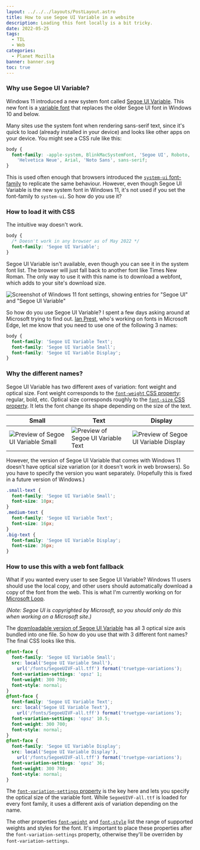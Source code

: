 ```yaml
---
layout: ../../../layouts/PostLayout.astro
title: How to use Segoe UI Variable in a website
description: Loading this font locally is a bit tricky.
date: 2022-05-25
tags:
  - TIL
  - Web
categories:
  - Planet Mozilla
banner: banner.svg
toc: true
---
```



### Why use Segoe UI Variable?

Windows 11 introduced a new system font called [Segoe UI Variable](https://docs.microsoft.com/en-us/windows/apps/design/signature-experiences/typography). This new font is a [variable font](https://developer.mozilla.org/en-US/docs/Web/CSS/CSS_Fonts/Variable_Fonts_Guide) that replaces the older Segoe UI font in Windows 10 and below.

Many sites use the system font when rendering sans-serif text, since it's quick to load (already installed in your device) and looks like other apps on your device. You might see a CSS rule like this:

```css
body {
  font-family: -apple-system, BlinkMacSystemFont, 'Segoe UI', Roboto,
    'Helvetica Neue', Arial, 'Noto Sans', sans-serif;
}
```

This is used often enough that browsers introduced the [`system-ui` font-family](https://developer.mozilla.org/en-US/docs/Web/CSS/font-family#system-ui) to replicate the same behaviour. However, even though Segoe UI Variable is the new system font in Windows 11, it's not used if you set the font-family to `system-ui`. So how do you use it?

### How to load it with CSS

The intuitive way doesn't work.

```css
body {
  /* Doesn't work in any browser as of May 2022 */
  font-family: 'Segoe UI Variable';
}
```

Segoe UI Variable isn't available, even though you can see it in the system font list. The browser will just fall back to another font like Times New Roman. The only way to use it with this name is to download a webfont, which adds to your site's download size.

![Screenshot of Windows 11 font settings, showing entries for "Segoe UI" and "Segoe UI Variable"](font-settings-windows-11.png)

So how do you use Segoe UI Variable? I spent a few days asking around at Microsoft trying to find out. [Ian Prest](https://www.linkedin.com/in/ian-prest-5a93061/), who's working on fonts in Microsoft Edge, let me know that you need to use one of the following 3 names:

```css
body {
  font-family: 'Segoe UI Variable Text';
  font-family: 'Segoe UI Variable Small';
  font-family: 'Segoe UI Variable Display';
}
```

### Why the different names?

Segoe UI Variable has two different axes of variation: font weight and optical size. Font weight corresponds to the [`font-weight` CSS property](https://developer.mozilla.org/en-US/docs/Web/CSS/font-weight): regular, bold, etc. Optical size corresponds roughly to the [`font-size` CSS property](https://developer.mozilla.org/en-US/docs/Web/CSS/font-size). It lets the font change its shape depending on the size of the text.

| Small | Text | Display |
| --- | --- | --- |
| ![Preview of Segoe UI Variable Small](typography_caption.svg) | ![Preview of Segoe UI Variable Text](typography_body.svg) | ![Preview of Segoe UI Variable Display](typography_title.svg) |

However, the version of Segoe UI Variable that comes with Windows 11 doesn't have optical size variation (or it doesn't work in web browsers). So you have to specify the version you want separately. (Hopefully this is fixed in a future version of Windows.)

```css
.small-text {
  font-family: 'Segoe UI Variable Small';
  font-size: 10px;
}
.medium-text {
  font-family: 'Segoe UI Variable Text';
  font-size: 16px;
}
.big-text {
  font-family: 'Segoe UI Variable Display';
  font-size: 36px;
}
```

### How to use this with a web font fallback

What if you wanted every user to see Segoe UI Variable? Windows 11 users should use the local copy, and other users should automatically download a copy of the font from the web. This is what I'm currently working on for [Microsoft Loop](https://www.microsoft.com/en-us/microsoft-loop).

_(Note: Segoe UI is copyrighted by Microsoft, so you should only do this when working on a Microsoft site.)_

The [downloadable version of Segoe UI Variable](https://aka.ms/SegoeUIVariable) has all 3 optical size axis bundled into one file. So how do you use that with 3 different font names? The final CSS looks like this.

```css
@font-face {
  font-family: 'Segoe UI Variable Small';
  src: local('Segoe UI Variable Small'),
    url('/fonts/SegoeUIVF-all.tff') format('truetype-variations');
  font-variation-settings: 'opsz' 1;
  font-weight: 300 700;
  font-style: normal;
}
@font-face {
  font-family: 'Segoe UI Variable Text';
  src: local('Segoe UI Variable Text'),
    url('/fonts/SegoeUIVF-all.tff') format('truetype-variations');
  font-variation-settings: 'opsz' 10.5;
  font-weight: 300 700;
  font-style: normal;
}
@font-face {
  font-family: 'Segoe UI Variable Display';
  src: local('Segoe UI Variable Display'),
    url('/fonts/SegoeUIVF-all.tff') format('truetype-variations');
  font-variation-settings: 'opsz' 36;
  font-weight: 300 700;
  font-style: normal;
}
```

The [`font-variation-settings` property](https://developer.mozilla.org/en-US/docs/Web/CSS/@font-face/font-variation-settings) is the key here and lets you specify the optical size of the variable font. While `SegoeUIVF-all.ttf` is loaded for every font family, it uses a different axis of variation depending on the name.

The other properties [`font-weight`](https://developer.mozilla.org/en-US/docs/Web/CSS/@font-face/font-weight) and [`font-style`](https://developer.mozilla.org/en-US/docs/Web/CSS/@font-face/font-style) list the range of supported weights and styles for the font. It's important to place these properties after the `font-variation-settings` property, otherwise they'll be overriden by `font-variation-settings`.

<VariableFontSliders client:visible />
